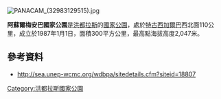 [[Image:PANACAM_(32983129515).jpg|right]]
{{coord|14|50|15|N|87|53|43|W|format=dms|display=title}}

'''阿蘇爾梅安巴國家公園'''是[[洪都拉斯|洪都拉斯]]的[[國家公園|國家公園]]，處於[[特古西加爾巴|特古西加爾巴]]西北面110公里，成立於1987年1月1日，面積300平方公里，最高點海拔高度2,047米。

==參考資料==
* http://sea.unep-wcmc.org/wdbpa/sitedetails.cfm?siteid=18807

{{Honduras-stub}}
[[Category:洪都拉斯國家公園|Category:洪都拉斯國家公園]]